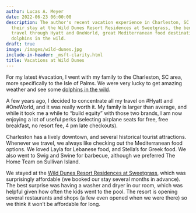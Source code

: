 ```yaml
---
author: Lucas A. Meyer
date: 2022-06-23 06:00:00
description: The author's recent vacation experience in Charleston, SC area highlighting
  their stay at the Wild Dunes Resort Residences at Sweetgrass, the benefits of concentrating
  travel through Hyatt and OneWorld, great Mediterranean food destinations and seeing
  dolphins in the wild.
draft: true
image: /images/wild-dunes.jpg
include-in-header: _msft-clarity.html
title: Vacations at Wild Dunes
---
```

<article data-clarity-region="article">


For my latest #vacation, I went with my family to the Charleston, SC area, more specifically to the Isle of Palms. We were very lucky to get amazing weather and see some [dolphins in the wild](2022-04-04-south-carolina-dolphins.qmd).

A few years ago, I decided to concentrate all my travel on #Hyatt and #OneWorld, and it was really worth it. My family is larger than average, and while it took me a while to "build equity" with those two brands, I am now enjoying a lot of useful perks (selecting airplane seats for free, free breakfast, no resort fee, 4 pm late checkouts). 

Charleston has a lively downtown, and several historical tourist attractions. Whenever we travel, we always like checking out the Mediterranean food options. We loved Layla for Lebanese food, and Stella's for Greek food. We also went to Swig and Swine for barbecue, although we preferred The Home Team on Sullivan Island.

We stayed at the [Wild Dunes Resort Residences at Sweetgrass](https://www.destinationhotels.com/wild-dunes), which was surprisingly affordable (we booked our stay several months in advance). The best surprise was having a washer and dryer in our room, which was helpful given how often the kids went to the pool. The resort is opening several restaurants and shops (a few even opened when we were there) so we think it won't be affordable for long.

</article>